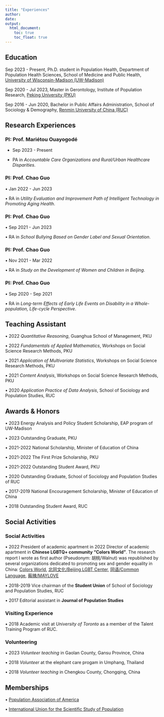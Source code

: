 ```yaml
---
title: "Experiences"
author: 
date: 
output: 
  html_document:
    toc: true
    toc_float: true
---
```


## Education

Sep 2023 - Present, Ph.D. student in Population Health, Department of Population Health Sciences, School of Medicine and Public Health, [University of Wisconsin-Madison (UW-Madison)](https://www.wisc.edu/)

Sep 2020 - Jul 2023, Master in Gerontology, Institute of Population Research, [Peking University (PKU)](https://english.pku.edu.cn/)

Sep 2016 - Jun 2020, Bachelor in Public Affairs Administration, School of Sociology & Demography, [Renmin University of China (RUC)](https://www.ruc.edu.cn/en)


## Research Experiences

### PI: Prof. Mariétou Ouayogodé

* Sep 2023 - Present

* PA in *Accountable Care Organizations and Rural/Urban Healthcare Disparities*.


### PI: Prof. Chao Guo

• Jan 2022 - Jun 2023

• RA in *Utility Evaluation and Improvement Path of Intelligent Technology in Promoting Aging Health*. 

### PI: Prof. Chao Guo

• Sep 2021 - Jun 2023

• RA in *School Bullying Based on Gender Label and Sexual Orientation*. 

### PI: Prof. Chao Guo

• Nov 2021 - Mar 2022

• RA in *Study on the Development of Women and Children in Beijing*.

### PI: Prof. Chao Guo

• Sep 2020 - Sep 2021

• RA in *Long-term Effects of Early Life Events on Disability in a Whole-population, Life-cycle Perspective*. 



## Teaching Assistant

• 2022 *Quantitative Reasoning*, Guanghua School of Management, PKU

• 2022 *Fundamentals of Applied Mathematics*, Workshops on Social Science Research Methods, PKU

• 2021 *Application of Multivariate Statistics*, Workshops on Social Science Research Methods, PKU

• 2021 *Content Analysis*, Workshops on Social Science Research Methods, PKU

• 2020 *Application Practice of Data Analysis*, School of Sociology and Population Studies, RUC

##	Awards & Honors

• 2023 Energy Analysis and Policy Student Scholarship, EAP program of UW-Madison

• 2023 Outstanding Graduate, PKU

• 2021-2022 National Scholarship, Minister of Education of China

• 2021-2022 The First Prize Scholarship, PKU

• 2021-2022 Outstanding Student Award, PKU

• 2020 Outstanding Graduate, School of Sociology and Population Studies of RUC

• 2017-2019 National Encouragement Scholarship, Minister of Education of China

• 2018 Outstanding Student Award, RUC


## Social Activities

### Social Activities

• 2022 President of academic apartment in 2022 Director of academic apartment in **Chinese LGBTQ+ community “Colors World”**. The research report I wrote as first author (Pseudonym: 胡桃/Walnut) was republished by several organizations dedicated to promoting sex and gender equality in China: [Colors World](https://colorsworld.top/articles/2022/ColorsWorld_2022-03-30%2021_%E5%8E%9F%E5%88%9B%E7%A0%94%E7%A9%B6%20_%202022%E5%B9%B4%E5%85%B3%E4%BA%8E%E8%B7%A8%E6%80%A7%E5%88%AB%E8%80%85%E7%9A%84%E7%A4%BE%E4%BC%9A%E6%80%81%E5%BA%A6%E8%B0%83%E6%9F%A5%E6%8A%A5%E5%91%8A.html), [北同文化/Beijing LGBT Center](https://mp.weixin.qq.com/s/RkhMyjMeRcHsRKX6qG_q1g), [同语/Common Language](https://mp.weixin.qq.com/s/uPPHT73HO7oNKmefTdKQoQ), [莓辣/MAYLOVE](https://mp.weixin.qq.com/s/KCdn9x4ozTZQHNzuUKt2qw)

• 2018-2019 Vice chairman of the **Student Union** of School of Sociology and Population Studies, RUC

• 2017 Editorial assistant in **Journal of Population Studies**

### Visiting Experience

• 2018 Academic visit at *University of Toronto* as a member of the Talent Training Program of RUC.


### Volunteering

• 2023 *Volunteer teaching* in Gaolan County, Gansu Province, China

• 2018 *Volunteer* at the elephant care progam in Umphang, Thailand

• 2018 *Volunteer teaching* in Chengkou County, Chongqing, China


## Memberships

•  [Population Association of America](https://www.populationassociation.org/home)

•  [International Union for the Scientific Study of Population](https://www.iussp.org/)
